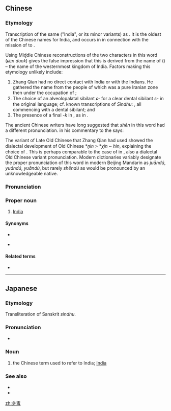 ==Chinese==
{{zh-forms}}

===Etymology===
Transcription of the same {{der|zh|peo||Hinduka}} ("India", or its minor variants) as {{zh-l|天竺}}. It is the oldest of the Chinese names for India, and occurs in ''{{w|Shiji}}'' in connection with the mission of {{w|Zhang Qian}} to {{w|Daxia}}.

Using Middle Chinese reconstructions of the two characters in this word (''ɕiɪn duok̚'') gives the false impression that this is derived from the name of {{m|en|Sindhu}} ({{m|sa|सिन्धु|tr=-}}) – the name of the westernmost kingdom of India. Factors making this etymology unlikely include:
# Zhang Qian had no direct contact with India or with the Indians. He gathered the name from the people of {{w|Daxia}} which was a pure Iranian zone then under the occupation of {{w|Yuezhi}};
# The choice of an alveolopalatal sibilant ''ɕ''- for a clear dental sibilant ''s''- in the original language; cf. known transcriptions of ''Sindhu'': {{lang|zh|[[新]]頭 新陶 [[辛]]頭 [[信]]度}}, all commencing with a dental sibilant; and
# The presence of a final -''k'' in {{lang|zh|身毒}}, as in {{zh-l|*天竺}}.

The ancient Chinese writers have long suggested that ''shēn'' in this word had a different pronunciation. {{w|Yuan Shigu}} in his commentary to the ''{{w|Hanshu}}'' says:
: {{ux|zh|[[捐毒]]即'''身毒'''、[[天篤]]也，本皆一名，語有輕重耳。|''Juandu'' ({{lang|zh|捐毒}}), ''Shendu'' ({{lang|zh|身毒}}) and ''Tiandu'' ({{lang|zh|天篤}}) are originally the same name pronounced either lightly or with emphasis.|inline=1}}

The variant of Late Old Chinese that Zhang Qian had used showed the dialectal development of Old Chinese {{zh-l|*身}} *''n̥in'' > *''χin'' ~ ''hin'', explaining the choice of {{zh-l|身}}. This is perhaps comparable to the case of {{lang|zh|天}} in {{zh-l|*天竺|India}}, also a dialectal Old Chinese variant pronunciation. Modern dictionaries variably designate the proper pronunciation of this word in modern Beijing Mandarin as ''juāndú'', ''yuándú'', ''yuāndú'', but rarely ''shēndú'' as would be pronounced by an unknowledgeable native.

===Pronunciation===
{{zh-pron
|m=Juāndú,Yuándú,Yuāndú,2nb=variant,3nb=variant
|c=gyun1 duk1,jyun4 duk1,gyun1 duk6
|cat=pn
}}

===Proper noun===
{{zh-proper noun}}

# {{lb|zh|literary|obsolete}} [[India]]

====Synonyms====
* {{zh-l|天竺}}
* {{qualifier|modern}} {{zh-l|印度}}

====Related terms====
* {{zh-l|天竺}}

----

==Japanese==
{{ja-kanjitab|しん|どく|yomi=on}}

===Etymology===
Transliteration of Sanskrit ''sindhu''.

===Pronunciation===
* {{IPA|[ɕindoku]|lang=ja}}

===Noun===
{{ja-noun|しんどく}}

# the Chinese term used to refer to India; [[India]]

===See also===
* {{ja-r|インド}}
* {{ja-r|天竺|てんじく}}

[[zh:身毒]]